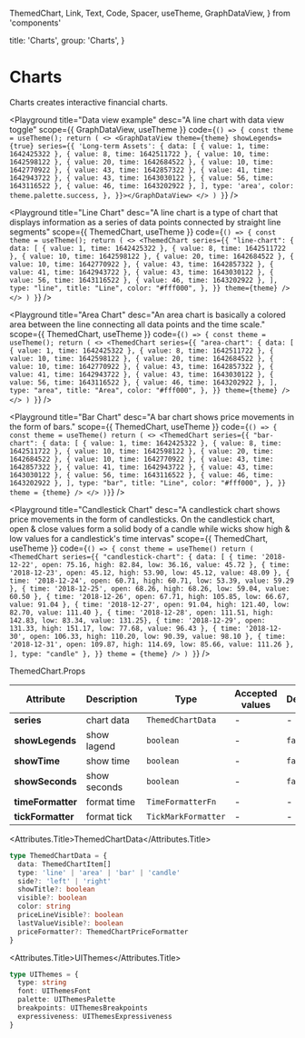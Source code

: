   ThemedChart,
  Link,
  Text,
  Code,
  Spacer,
  useTheme,
  GraphDataView,
} from 'components'

  title: 'Charts',
  group: 'Charts',
}

# Charts

Charts creates interactive financial charts.

<Playground
  title="Data view example"
  desc="A line chart with data view toggle"
  scope={{ GraphDataView, useTheme }}
  code={`
    () => {
      const theme = useTheme();
      return (
        <>
          <GraphDataView theme={theme} showLegends={true} series={{
            'Long-term Assets': {
              data: [
                      { value: 1, time: 1642425322 },
                      { value: 8, time: 1642511722 },
                      { value: 10, time: 1642598122 },
                      { value: 20, time: 1642684522 },
                      { value: 10, time: 1642770922 },
                      { value: 43, time: 1642857322 },
                      { value: 41, time: 1642943722 },
                      { value: 43, time: 1643030122 },
                      { value: 56, time: 1643116522 },
                      { value: 46, time: 1643202922 },
                    ],
              type: 'area',
              color: theme.palette.success,
            },
          }}></GraphDataView>
        </>
      )
    }
  `}
/>

<Playground
  title="Line Chart"
  desc="A line chart is a type of chart that displays information as a series of data points connected by straight line segments"
  scope={{ ThemedChart, useTheme }}
  code={`
    () => {
      const theme = useTheme();
      return (
        <>
          <ThemedChart
            series={{
              "line-chart": {
                data: [
                  { value: 1, time: 1642425322 },
                  { value: 8, time: 1642511722 },
                  { value: 10, time: 1642598122 },
                  { value: 20, time: 1642684522 },
                  { value: 10, time: 1642770922 },
                  { value: 43, time: 1642857322 },
                  { value: 41, time: 1642943722 },
                  { value: 43, time: 1643030122 },
                  { value: 56, time: 1643116522 },
                  { value: 46, time: 1643202922 },
                ],
                type: "line",
                title: "Line",
                color: "#fff000",
              },
            }}
            theme={theme}
          />
        </>
      )
    }
  `}
/>

<Playground
  title="Area Chart"
  desc="An area chart is basically a colored area between the line connecting all data points and the time scale."
  scope={{ ThemedChart, useTheme }}
  code={`
    () => {
      const theme = useTheme();
      return (
        <>
          <ThemedChart
            series={{
              "area-chart": {
              data: [
                { value: 1, time: 1642425322 },
                { value: 8, time: 1642511722 },
                { value: 10, time: 1642598122 },
                { value: 20, time: 1642684522 },
                { value: 10, time: 1642770922 },
                { value: 43, time: 1642857322 },
                { value: 41, time: 1642943722 },
                { value: 43, time: 1643030122 },
                { value: 56, time: 1643116522 },
                { value: 46, time: 1643202922 },
                ],
              type: "area",
              title: "Area",
              color: "#fff000",
              },
            }}
            theme={theme}
          />
        </>
      )
    }
  `}
/>

<Playground
  title="Bar Chart"
  desc="A bar chart shows price movements in the form of bars."
  scope={{ ThemedChart, useTheme }}
  code={`
      () => {
        const theme = useTheme()
        return (
        <>
        <ThemedChart
        series={{
          "bar-chart": {
          data: [
              { value: 1, time: 1642425322 },
              { value: 8, time: 1642511722 },
              { value: 10, time: 1642598122 },
              { value: 20, time: 1642684522 },
              { value: 10, time: 1642770922 },
              { value: 43, time: 1642857322 },
              { value: 41, time: 1642943722 },
              { value: 43, time: 1643030122 },
              { value: 56, time: 1643116522 },
              { value: 46, time: 1643202922 },
              ],
            type: "bar",
            title: "Line",
            color: "#fff000",
          },
        }}
      theme = {theme}
    />
    </>
  )}
`}
/>

<Playground
  title="Candlestick Chart"
  desc="A candlestick chart shows price movements in the form of candlesticks. On the candlestick chart, open & close values form a solid body of a candle while wicks show high & low values for a candlestick's time intervas"
  scope={{ ThemedChart, useTheme }}
  code={`
      () => {
        const theme = useTheme()
        return (
          <ThemedChart
            series={{
              "candlestick-chart": {
                data: [
                  { time: '2018-12-22', open: 75.16, high: 82.84, low: 36.16, value: 45.72 },
                  { time: '2018-12-23', open: 45.12, high: 53.90, low: 45.12, value: 48.09 },
                  { time: '2018-12-24', open: 60.71, high: 60.71, low: 53.39, value: 59.29 },
                  { time: '2018-12-25', open: 68.26, high: 68.26, low: 59.04, value: 60.50 },
                  { time: '2018-12-26', open: 67.71, high: 105.85, low: 66.67, value: 91.04 },
                  { time: '2018-12-27', open: 91.04, high: 121.40, low: 82.70, value: 111.40 },
                  { time: '2018-12-28', open: 111.51, high: 142.83, low: 83.34, value: 131.25},
                  { time: '2018-12-29', open: 131.33, high: 151.17, low: 77.68, value: 96.43 },
                  { time: '2018-12-30', open: 106.33, high: 110.20, low: 90.39, value: 98.10 },
                  { time: '2018-12-31', open: 109.87, high: 114.69, low: 85.66, value: 111.26 },
                  ],
                type: "candle"
              },
            }}
            theme = {theme}
          />
        )
      }
`}
/>

<Attributes edit="/pages/components/charts.mdx">
<Attributes.Title>ThemedChart.Props</Attributes.Title>

| Attribute         | Description  | Type                | Accepted values | Default |
| ----------------- | ------------ | ------------------- | --------------- | ------- |
| **series**        | chart data   | `ThemedChartData`   | -               | -       |
| **showLegends**   | show lagend  | `boolean`           | -               | `false` |
| **showTime**      | show time    | `boolean`           | -               | `false` |
| **showSeconds**   | show seconds | `boolean`           | -               | `false` |
| **timeFormatter** | format time  | `TimeFormatterFn`   | -               | -       |
| **tickFormatter** | format tick  | `TickMarkFormatter` | -               | -       |

<Attributes.Title>ThemedChartData</Attributes.Title>

```ts
type ThemedChartData = {
  data: ThemedChartItem[]
  type: 'line' | 'area' | 'bar' | 'candle'
  side?: 'left' | 'right'
  showTitle?: boolean
  visible?: boolean
  color: string
  priceLineVisible?: boolean
  lastValueVisible?: boolean
  priceFormatter?: ThemedChartPriceFormatter
}
```

<Attributes.Title>UIThemes</Attributes.Title>

```ts
type UIThemes = {
  type: string
  font: UIThemesFont
  palette: UIThemesPalette
  breakpoints: UIThemesBreakpoints
  expressiveness: UIThemesExpressiveness
}
```

</Attributes>

